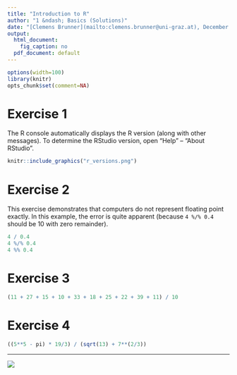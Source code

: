 ```yaml
---
title: "Introduction to R"
author: "1 &ndash; Basics (Solutions)"
date: "[Clemens Brunner](mailto:clemens.brunner@uni-graz.at), December 2020"
output:
  html_document:
    fig_caption: no
  pdf_document: default
---
```


```r
options(width=100)
library(knitr)
opts_chunk$set(comment=NA)
```

# Exercise 1
The R console automatically displays the R version (along with other messages). To determine the RStudio version, open "Help" &ndash; "About RStudio".

```r
knitr::include_graphics("r_versions.png")
```

# Exercise 2
This exercise demonstrates that computers do not represent floating point exactly. In this example, the error is quite apparent (because `4 %/% 0.4` should be 10 with zero remainder).
```r
4 / 0.4
4 %/% 0.4
4 %% 0.4
```

# Exercise 3
```r
(11 + 27 + 15 + 10 + 33 + 18 + 25 + 22 + 39 + 11) / 10
```

# Exercise 4
```r
((5**5 - pi) * 19/3) / (sqrt(13) + 7**(2/3))
```

---
[![](cc_license.png)](http://creativecommons.org/licenses/by-nc-sa/4.0/)